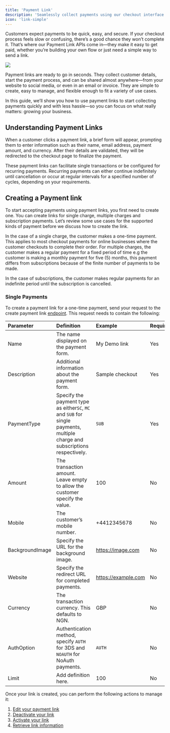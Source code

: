 ```yaml
---
title: 'Payment Link'
description: 'Seamlessly collect payments using our checkout interface.'
icon: 'link-simple'
---
```


Customers expect payments to be quick, easy, and secure. If your checkout process feels slow or confusing, there’s a good chance they won’t complete it. That’s where our Payment Link APIs come in—they make it easy to get paid, whether you’re building your own flow or just need a simple way to send a link.

<img src="/images/checkout-ulipa.png" />

Payment links are ready to go in seconds. They collect customer details, start the payment process, and can be shared almost anywhere—from your website to social media, or even in an email or invoice. They are simple to create, easy to manage, and flexible enough to fit a variety of use cases.

In this guide, we’ll show you how to use payment links to start collecting payments quickly and with less hassle—so you can focus on what really matters: growing your business.

## Understanding Payment Links
When a customer clicks a payment link, a brief form will appear, prompting them to enter information such as their name, email address, payment amount, and currency. After their details are validated, they will be redirected to the checkout page to finalize the payment.

These payment links can facilitate single transactions or be configured for recurring payments. Recurring payments can either continue indefinitely until cancellation or occur at regular intervals for a specified number of cycles, depending on your requirements.

## Creating a Payment link
To start accepting payments using payment links, you first need to create one. You can create links for single charge, multiple charges and subscription payments. Let’s review some use cases for the supported kinds of payment before we discuss how to create the link.

In the case of a single charge, the customer makes a one-time payment. This applies to most checkout payments for online businesses where the customer checkouts to complete their order. For multiple charges, the customer makes a regular payment for a fixed period of time e.g the customer is making a monthly payment for five (5) months, this payment differs from subscriptions because of the finite number of payments to be made. 

In the case of subscriptions, the customer makes regular payments for an indefinite period until the subscription is cancelled.

### Single Payments
To create a payment link for a one-time payment, send your request to the create payment link [endpoint](/api-reference/payment-link/create-link). This request needs to contain the following:

| Parameter                 | Definition                                                                                            | Example            | Required |
| :------------------------ | :---------------------------------------------------------------------------------------------------- | :----------------- | :------- |
| Name                      | The name displayed on the payment form.                                                               | My Demo link       | Yes      |
| Description               | Additional information about the payment form.                                                        | Sample checkout    | Yes      |
| PaymentType               | Specify the payment type as either`SC`, `MC` and `SUB` for single payments, multiple charge and subscriptions respectively. | `SUB`  | Yes      |
| Amount                    | The transaction amount. Leave empty to allow the customer specify the value.                          | 100                | No       |
| Mobile                    | The customer’s mobile number.                                                                         | +4412345678        | No       |
| BackgroundImage           | Specify the URL for the background image.                                                             | https://image.com  | No       |
| Website                   | Specify the redirect URL for completed payments.                                                      | https://example.com| No       |
| Currency                  | The transaction currency. This defaults to NGN.                                                       | GBP                | No       |
| AuthOption                | Authentication method, specify `AUTH` for 3DS and `NOAUTH` for NoAuth payments.                       | `AUTH`             | No       |
| Limit                     | Add definition here.                                                                                  | 100                | No       |

Once your link is created, you can perform the following actions to manage it:
1. [Edit your payment link](/api-reference/payment-link/edit-link)
2. [Deactivate your link](/api-reference/payment-link/deactivate-link)
3. [Activate your link](/api-reference/payment-link/activate-link)
4. [Retrieve link information](/api-reference/payment-link/fetch-links)